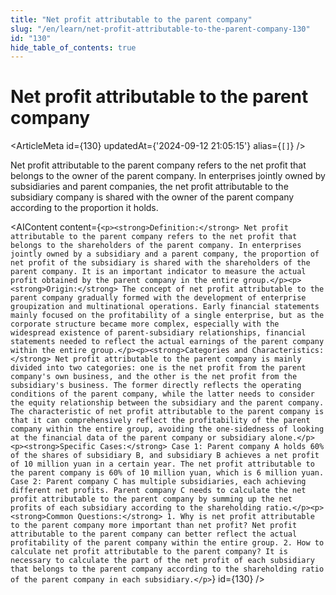 ```yaml
---
title: "Net profit attributable to the parent company"
slug: "/en/learn/net-profit-attributable-to-the-parent-company-130"
id: "130"
hide_table_of_contents: true
---
```



# Net profit attributable to the parent company

<ArticleMeta id={130} updatedAt={'2024-09-12 21:05:15'} alias={`[]`} />
<div className='border-solid border-b border-t-0 my-4 border-[var(--ifm-color-gray-300)]' />

Net profit attributable to the parent company refers to the net profit that belongs to the owner of the parent company. In enterprises jointly owned by subsidiaries and parent companies, the net profit attributable to the subsidiary company is shared with the owner of the parent company according to the proportion it holds.

<AIContent content={`<p><strong>Definition:</strong> Net profit attributable to the parent company refers to the net profit that belongs to the shareholders of the parent company. In enterprises jointly owned by a subsidiary and a parent company, the proportion of net profit of the subsidiary is shared with the shareholders of the parent company. It is an important indicator to measure the actual profit obtained by the parent company in the entire group.</p><p><strong>Origin:</strong> The concept of net profit attributable to the parent company gradually formed with the development of enterprise groupization and multinational operations. Early financial statements mainly focused on the profitability of a single enterprise, but as the corporate structure became more complex, especially with the widespread existence of parent-subsidiary relationships, financial statements needed to reflect the actual earnings of the parent company within the entire group.</p><p><strong>Categories and Characteristics:</strong> Net profit attributable to the parent company is mainly divided into two categories: one is the net profit from the parent company's own business, and the other is the net profit from the subsidiary's business. The former directly reflects the operating conditions of the parent company, while the latter needs to consider the equity relationship between the subsidiary and the parent company. The characteristic of net profit attributable to the parent company is that it can comprehensively reflect the profitability of the parent company within the entire group, avoiding the one-sidedness of looking at the financial data of the parent company or subsidiary alone.</p><p><strong>Specific Cases:</strong> Case 1: Parent company A holds 60% of the shares of subsidiary B, and subsidiary B achieves a net profit of 10 million yuan in a certain year. The net profit attributable to the parent company is 60% of 10 million yuan, which is 6 million yuan. Case 2: Parent company C has multiple subsidiaries, each achieving different net profits. Parent company C needs to calculate the net profit attributable to the parent company by summing up the net profits of each subsidiary according to the shareholding ratio.</p><p><strong>Common Questions:</strong> 1. Why is net profit attributable to the parent company more important than net profit? Net profit attributable to the parent company can better reflect the actual profitability of the parent company within the entire group. 2. How to calculate net profit attributable to the parent company? It is necessary to calculate the part of the net profit of each subsidiary that belongs to the parent company according to the shareholding ratio of the parent company in each subsidiary.</p>`} id={130} />
